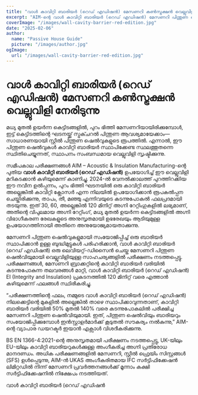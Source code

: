 ```yaml
---
title: "വാൾ കാവിറ്റി ബാരിയർ (റെഡ് എഡിഷൻ) മേസണറി കൺസ്ട്രക്ഷൻ വെല്ലുവിളി നേരിടുന്നു"
excerpt: "AIM-ന്റെ വാൾ കാവിറ്റി ബാരിയർ (റെഡ് എഡിഷൻ) മേസണറി പിന്തുണ ഷെൽവുകളുമായി സംയോജിപ്പിച്ച് സ്ഥാപനം സംബന്ധമായ വെല്ലുവിളികളെ മറികടക്കുന്നു, ശക്തമായ അഗ്നി സംരക്ഷണം ഉറപ്പാക്കുന്നു."
coverImage: "/images/wall-cavity-barrier-red-edition.jpg"
date: "2025-02-06"
author:
  name: "Passive House Guide"
  picture: "/images/author.jpg"
ogImage:
  url: "/images/wall-cavity-barrier-red-edition.jpg"
---
```


# വാൾ കാവിറ്റി ബാരിയർ (റെഡ് എഡിഷൻ) മേസണറി കൺസ്ട്രക്ഷൻ വെല്ലുവിളി നേരിടുന്നു

മധ്യ മുതൽ ഉയർന്ന കെട്ടിടങ്ങളിൽ, പുറം ഭിത്തി മേസണറിയായിരിക്കുമ്പോൾ, ഇട്ട് കെട്ടിടത്തിന്റെ ഘടനയ്ക്ക് സ്ട്രക്ചറൽ പിന്തുണ ആവശ്യമായേക്കാം—സാധാരണയായി സ്റ്റീൽ പിന്തുണ ഷെൽവുകളുടെ രൂപത്തിൽ. എന്നാൽ, ഈ പിന്തുണ ഷെൽവുകൾ കാവിറ്റി ബാരിയർ സ്ഥാപിക്കേണ്ട സ്ഥലത്തുതന്നെ സ്ഥിതിചെയ്യുന്നത്, സ്ഥാപനം സംബന്ധമായ വെല്ലുവിളി സൃഷ്ടിക്കുന്നു.

സമീപകാല പരീക്ഷണങ്ങൾ AIM – Acoustic & Insulation Manufacturing-ന്റെ പുതിയ **വാൾ കാവിറ്റി ബാരിയർ (റെഡ് എഡിഷൻ)** ഉപയോഗിച്ച് ഈ വെല്ലുവിളി മറികടക്കാൻ കഴിയുമെന്ന് കാണിച്ചു. 2024-ൽ വേനൽക്കാലത്ത് പുറത്തിറക്കിയ ഈ നവീന ഉൽപ്പന്നം, പുറം ഭിത്തി ഘടനയിൽ ഒരു കാവിറ്റി ബാരിയർ അല്ലെങ്കിൽ കാവിറ്റി ക്ലോസർ എന്ന നിലയിൽ ഉപയോഗിക്കാൻ രൂപകൽപ്പന ചെയ്തിരിക്കുന്നു, താപം, തീ, മഞ്ഞു എന്നിവയുടെ കടന്നുപോകൽ ഫലപ്രദമായി തടയുന്നു. ഇത് 30, 60, അല്ലെങ്കിൽ 120 മിനിറ്റ് അഗ്നി റേറ്റിംഗുകളിൽ ലഭ്യമാണ്, അതിന്റെ വിപുലമായ അഗ്നി റേറ്റിംഗ്, മധ്യ മുതൽ ഉയർന്ന കെട്ടിടങ്ങളിൽ അഗ്നി വിഭാഗീകരണ രേഖകളുടെ അനുസൃതമായി ഉഭരേഖയും ആടിയുമുള്ള ഉപയോഗത്തിനായി അതിനെ അനുയോജ്യമായതാക്കുന്നു.

മേസണറി പിന്തുണ ഷെൽവുകളുമായി സംയോജിപ്പിച്ച് ഒരു ബാരിയർ സ്ഥാപിക്കാൻ ഉള്ള ബുദ്ധിമുട്ടുകൾ പരിഹരിക്കാൻ, വാൾ കാവിറ്റി ബാരിയർ (റെഡ് എഡിഷൻ) ഒരു ലെവിയറ്റ്-ഡിസൈൻ ചെയ്ത മേസണറി പിന്തുണ ഷെൽവിയുമായി വെല്ലുവിളിയുള്ള സാഹചര്യങ്ങളിൽ പരീക്ഷണം നടത്തപ്പെട്ടു. പരീക്ഷണങ്ങൾ, മേസണറി ബ്രാക്കറ്റിന്റെ കാവിറ്റി ബാരിയർ വരിയിൽ കടന്നുപോകുന്ന തലവരങ്ങൾ മാറ്റി, വാൾ കാവിറ്റി ബാരിയർ (റെഡ് എഡിഷൻ) EI (Integrity and Insulation) പ്രകടനത്തിൽ 120 മിനിറ്റ് വരെ എത്താൻ കഴിയുമെന്ന് ഫലങ്ങൾ സ്ഥിരീകരിച്ചു.

“പരീക്ഷണത്തിന്റെ ഫലം, നമ്മുടെ വാൾ കാവിറ്റി ബാരിയർ (റെഡ് എഡിഷൻ) നിലക്കെട്ടിന്റെ മുകളിൽ അല്ലെങ്കിൽ താഴെ സ്ഥാപിക്കാവുന്നതാണ്, കാവിറ്റി ബാരിയർ വരിയിൽ 50% മുതൽ 140% വരെ കടന്നുപോകലിൽ പരീക്ഷിച്ച മേസണറി പിന്തുണ ഷെൽവിയുമായി. ഇത്, പിന്തുണ ഷെൽവിയും ബാരിയറും സംയോജിപ്പിക്കുമ്പോൾ ഇൻസ്റ്റാളർമാർക്ക് കൂടുതൽ സൗകര്യം നൽകുന്നു,” AIM-ന്റെ വ്യാപാര ഡയറക്ടർ ഇയാൻ എക്സാൾ വിശദീകരിക്കുന്നു.

BS EN 1366-4:2021-ന്റെ അനുസൃതമായി പരീക്ഷണം നടത്തപ്പെട്ടു, UK-യിലും EU-യിലും കാവിറ്റി ബാരിയറുകൾക്കുള്ള അംഗീകരിച്ച അഗ്നി പ്രതിരോധ മാനദണ്ഡം. അധിക പരീക്ഷണങ്ങളിൽ മേസണറി, സ്റ്റീൽ ഫ്രെയിം സിസ്റ്റങ്ങൾ (SFS) ഉൾപ്പെടുന്നു, AIM-ൻ UKAS അംഗീകരിതമായ IFC സർട്ടിഫിക്കേഷൻ ലിമിറ്റഡിൽ നിന്ന് മേസണറി പ്രവർത്തനങ്ങൾക്ക് മൂന്നാം കക്ഷി സർട്ടിഫിക്കേഷനിൽ നിക്ഷേപം നടത്തിയത്.

വാൾ കാവിറ്റി ബാരിയർ (റെഡ് എഡിഷൻ